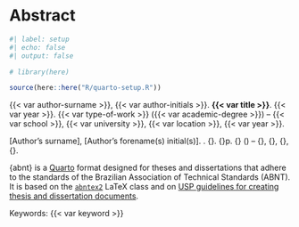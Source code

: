 <!-- %:::% .common h1 begin %:::% -->
# Abstract {.unnumbered}
<!-- %:::% .common h1 end %:::% -->

```r
#| label: setup
#| echo: false
#| output: false

# library(here)

source(here::here("R/quarto-setup.R"))
```

{{< var author-surname >}}, {{< var author-initials >}}. __{{< var title >}}__. {{< var year >}}. {{< var type-of-work >}} ({{< var academic-degree >}}) -- {{< var school >}}, {{< var university >}}, {{< var location >}}, {{< var year >}}.

::: {.content-visible when-format="pdf"}
<!-- %:::% vernacular-abstract reference begin %:::% -->
[Author's surname], [Author's forename(s) initial(s)]. \textbf{\imprimirtitulo}. {\imprimirdata}. {\thelastpage}p. {\imprimirtipotrabalho}  (\imprimirtituloacademico) -- {\imprimirescola}, {\imprimiruniversidade}, {\imprimirlocal}, {\imprimirdata}.
<!-- %:::% vernacular-abstract reference end %:::% -->
:::

<!-- %:::% vernacular-abstract body begin %:::% -->
{abnt} is a [Quarto](https://quarto.org) format designed for theses
and dissertations that adhere to the standards of the Brazilian Association of Technical Standards (ABNT). It is based on
the [`abntex2`](https://www.abntex.net.br/) LaTeX class and on [USP guidelines for creating thesis and dissertation
documents](https://teses.usp.br/index.php?option=com_content&view=article&id=52&Itemid=67&lang=en).
<!-- %:::% vernacular-abstract body end %:::% -->

Keywords: {{< var keyword >}}

::: {.content-visible when-format="pdf"}
<!-- %:::% vernacular-abstract keywords begin %:::% -->
\begin{tabular}{p{2.3cm} p{13.7cm}}
  \textbf{Keywords}: &  [Keyword 1]. [Keyword 2]. [Keyword 3].
\end{tabular}
<!-- %:::% vernacular-abstract keywords end %:::% -->
:::
